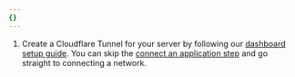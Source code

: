 ```yaml
---
{}
---
```


1. Create a Cloudflare Tunnel for your server by following our [dashboard setup guide](/cloudflare-one/connections/connect-networks/get-started/create-remote-tunnel/). You can skip the [connect an application step](/cloudflare-one/connections/connect-networks/get-started/create-remote-tunnel/#2a-connect-an-application) and go straight to connecting a network.
